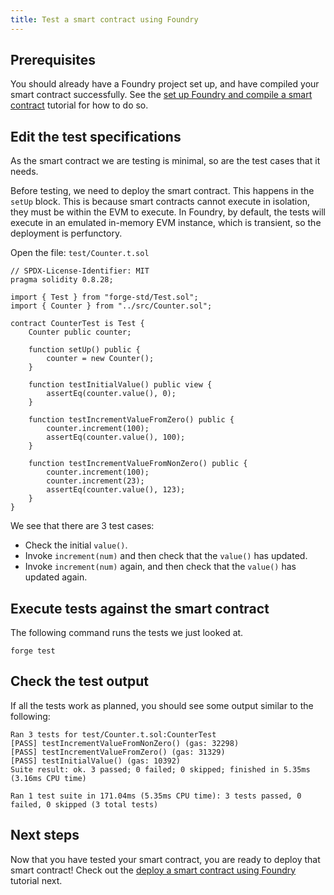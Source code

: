 ```yaml
---
title: Test a smart contract using Foundry
---
```


## Prerequisites

You should already have a Foundry project set up, and have compiled your smart contract successfully.
See the [set up Foundry and compile a smart contract](./compile-foundry.md) tutorial for how to do so.

## Edit the test specifications

As the smart contract we are testing is minimal, so are the test cases that it needs.

Before testing, we need to deploy the smart contract.
This happens in the `setUp` block.
This is because smart contracts cannot execute in isolation, they must be within the EVM to execute.
In Foundry, by default, the tests will execute in an emulated in-memory EVM instance, which is transient, so the deployment is perfunctory.

Open the file: `test/Counter.t.sol`

```solidity
// SPDX-License-Identifier: MIT
pragma solidity 0.8.28;

import { Test } from "forge-std/Test.sol";
import { Counter } from "../src/Counter.sol";

contract CounterTest is Test {
    Counter public counter;

    function setUp() public {
        counter = new Counter();
    }

    function testInitialValue() public view {
        assertEq(counter.value(), 0);
    }

    function testIncrementValueFromZero() public {
        counter.increment(100);
        assertEq(counter.value(), 100);
    }

    function testIncrementValueFromNonZero() public {
        counter.increment(100);
        counter.increment(23);
        assertEq(counter.value(), 123);
    }
}

```

We see that there are 3 test cases:

- Check the initial `value()`.
- Invoke `increment(num)` and then check that the `value()` has updated.
- Invoke `increment(num)` again, and then check that the `value()` has updated again.

## Execute tests against the smart contract

The following command runs the tests we just looked at.

```shell
forge test
```

## Check the test output

If all the tests work as planned, you should see some output similar to the following:

```text
Ran 3 tests for test/Counter.t.sol:CounterTest
[PASS] testIncrementValueFromNonZero() (gas: 32298)
[PASS] testIncrementValueFromZero() (gas: 31329)
[PASS] testInitialValue() (gas: 10392)
Suite result: ok. 3 passed; 0 failed; 0 skipped; finished in 5.35ms (3.16ms CPU time)

Ran 1 test suite in 171.04ms (5.35ms CPU time): 3 tests passed, 0 failed, 0 skipped (3 total tests)
```

## Next steps

Now that you have tested your smart contract, you are ready to deploy that smart contract!
Check out the [deploy a smart contract using Foundry](./deploy-foundry.md) tutorial next.
